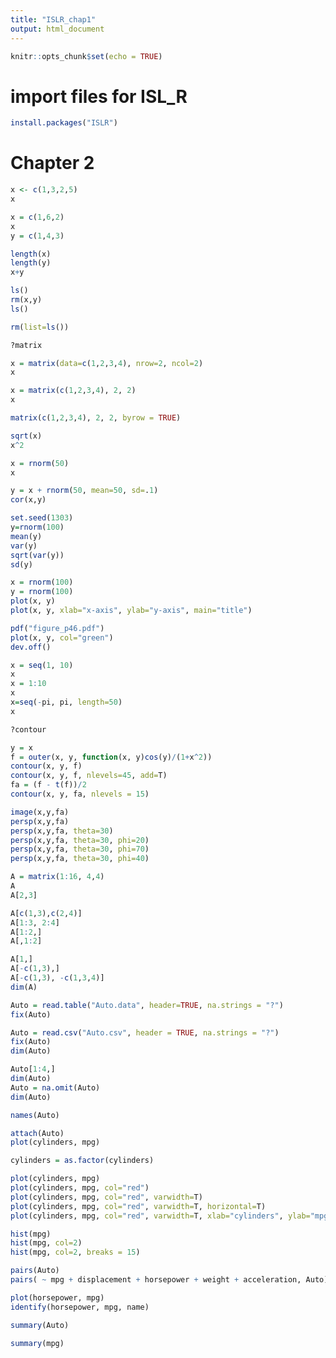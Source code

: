 ```yaml
---
title: "ISLR_chap1"
output: html_document
---
```


```r
knitr::opts_chunk$set(echo = TRUE)
```

# import files for ISL_R

```r
install.packages("ISLR")
```

# Chapter 2

```r
x <- c(1,3,2,5)
x
```

```r
x = c(1,6,2)
x
y = c(1,4,3)
```

```r
length(x)
length(y)
x+y
```

```r
ls()
rm(x,y)
ls()
```

```r
rm(list=ls())
```

```r
?matrix
```

```r
x = matrix(data=c(1,2,3,4), nrow=2, ncol=2)
x
```

```r
x = matrix(c(1,2,3,4), 2, 2)
x
```

```r
matrix(c(1,2,3,4), 2, 2, byrow = TRUE)
```

```r
sqrt(x)
x^2
```

```r
x = rnorm(50)
x

y = x + rnorm(50, mean=50, sd=.1)
cor(x,y)
```

```r
set.seed(1303)
y=rnorm(100)
mean(y)
var(y)
sqrt(var(y))
sd(y)
```

```r
x = rnorm(100)
y = rnorm(100)
plot(x, y)
plot(x, y, xlab="x-axis", ylab="y-axis", main="title")
```

```r
pdf("figure_p46.pdf")
plot(x, y, col="green")
dev.off()
```

```r
x = seq(1, 10)
x
x = 1:10
x
x=seq(-pi, pi, length=50)
x
```

```r
?contour
```

```r
y = x
f = outer(x, y, function(x, y)cos(y)/(1+x^2))
contour(x, y, f)
contour(x, y, f, nlevels=45, add=T)
fa = (f - t(f))/2
contour(x, y, fa, nlevels = 15)
```

```r
image(x,y,fa)
persp(x,y,fa)
persp(x,y,fa, theta=30)
persp(x,y,fa, theta=30, phi=20)
persp(x,y,fa, theta=30, phi=70)
persp(x,y,fa, theta=30, phi=40)
```

```r
A = matrix(1:16, 4,4)
A
A[2,3]
```

```r
A[c(1,3),c(2,4)]
A[1:3, 2:4]
A[1:2,]
A[,1:2]
```

```r
A[1,]
A[-c(1,3),]
A[-c(1,3), -c(1,3,4)]
dim(A)
```

```r
Auto = read.table("Auto.data", header=TRUE, na.strings = "?")
fix(Auto)
```

```r
Auto = read.csv("Auto.csv", header = TRUE, na.strings = "?")
fix(Auto)
dim(Auto)
```

```r
Auto[1:4,]
dim(Auto)
Auto = na.omit(Auto)
dim(Auto)
```

```r
names(Auto)
```

```r
attach(Auto)
plot(cylinders, mpg)
```

```r
cylinders = as.factor(cylinders)
```

```r
plot(cylinders, mpg)
plot(cylinders, mpg, col="red")
plot(cylinders, mpg, col="red", varwidth=T)
plot(cylinders, mpg, col="red", varwidth=T, horizontal=T)
plot(cylinders, mpg, col="red", varwidth=T, xlab="cylinders", ylab="mpg")
```

```r
hist(mpg)
hist(mpg, col=2)
hist(mpg, col=2, breaks = 15)
```

```r
pairs(Auto)
pairs( ~ mpg + displacement + horsepower + weight + acceleration, Auto)
```

```r
plot(horsepower, mpg)
identify(horsepower, mpg, name)
```

```r
summary(Auto)
```

```r
summary(mpg)
```















